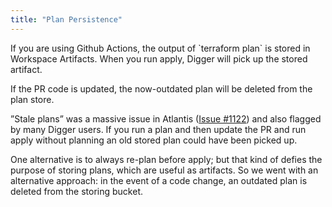 ```yaml
---
title: "Plan Persistence"
---
```


If you are using Github Actions, the output of \`terraform plan\` is stored in Workspace Artifacts. When you run apply, Digger will pick up the stored artifact.

If the PR code is updated, the now-outdated plan will be deleted from the plan store.

”Stale plans” was a massive issue in Atlantis ([Issue #1122](https://github.com/runatlantis/atlantis/issues/1122)) and also flagged by many Digger users. If you run a plan and then update the PR and run apply without planning an old stored plan could have been picked up.

One alternative is to always re-plan before apply; but that kind of defies the purpose of storing plans, which are useful as artifacts. So we went with an alternative approach: in the event of a code change, an outdated plan is deleted from the storing bucket.